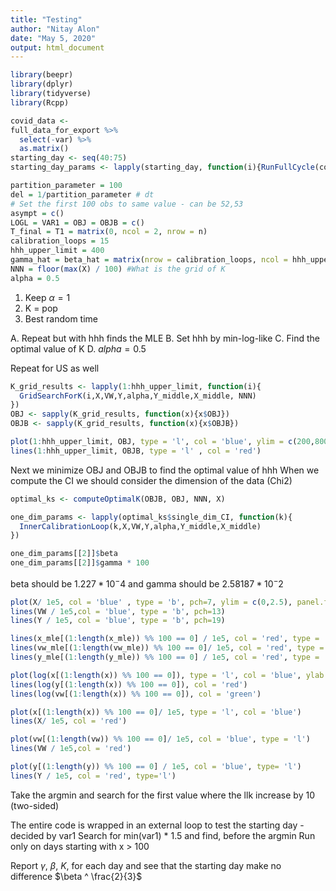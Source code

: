 ```yaml
---
title: "Testing"
author: "Nitay Alon"
date: "May 5, 2020"
output: html_document
---
```


```r
library(beepr)
library(dplyr)
library(tidyverse)
library(Rcpp)
```

```r
covid_data <- 
full_data_for_export %>% 
  select(-var) %>% 
  as.matrix()
starting_day <- seq(40:75)
starting_day_params <- lapply(starting_day, function(i){RunFullCycle(covid_data, i)})
```

```r
partition_parameter = 100
del = 1/partition_parameter # dt
# Set the first 100 obs to same value - can be 52,53
asympt = c()
LOGL = VAR1 = OBJ = OBJB = c()
T_final = T1 = matrix(0, ncol = 2, nrow = n)
calibration_loops = 15
hhh_upper_limit = 400
gamma_hat = beta_hat = matrix(nrow = calibration_loops, ncol = hhh_upper_limit)
NNN = floor(max(X) / 100) #What is the grid of K
alpha = 0.5
```

1. Keep $\alpha = 1$
2. K = pop
3. Best random time

A. Repeat but with hhh finds the MLE
B. Set hhh by min-log-like
C. Find the optimal value of K
D. $alpha = 0.5$

Repeat for US as well
```r
K_grid_results <- lapply(1:hhh_upper_limit, function(i){
  GridSearchForK(i,X,VW,Y,alpha,Y_middle,X_middle, NNN)
})
OBJ <- sapply(K_grid_results, function(x){x$OBJ})
OBJB <- sapply(K_grid_results, function(x){x$OBJB})
```

```r
plot(1:hhh_upper_limit, OBJ, type = 'l', col = 'blue', ylim = c(200,800))
lines(1:hhh_upper_limit, OBJB, type = 'l' , col = 'red')
```


Next we minimize OBJ and OBJB to find the optimal value of hhh
When we compute the CI we should consider the dimension of the data (Chi2)
```r
optimal_ks <- computeOptimalK(OBJB, OBJ, NNN, X)
```


```r
one_dim_params <- lapply(optimal_ks$single_dim_CI, function(k){
  InnerCalibrationLoop(k,X,VW,Y,alpha,Y_middle,X_middle)
})

one_dim_params[[2]]$beta
one_dim_params[[2]]$gamma * 100
```
beta should be $1.227*10^-4$  and gamma should be $2.58187*10^-2$

```r
plot(X/ 1e5, col = 'blue' , type = 'b', pch=7, ylim = c(0,2.5), panel.first = grid())
lines(VW / 1e5,col = 'blue', type = 'b', pch=13)
lines(Y / 1e5, col = 'blue', type = 'b', pch=19)

lines(x_mle[(1:length(x_mle)) %% 100 == 0] / 1e5, col = 'red', type = 'b', pch=7)
lines(vw_mle[(1:length(vw_mle)) %% 100 == 0]/ 1e5, col = 'red', type = 'b', pch=13)
lines(y_mle[(1:length(y_mle)) %% 100 == 0] / 1e5, col = 'red', type = 'b', pch=19)
```

```r
plot(log(x[(1:length(x)) %% 100 == 0]), type = 'l', col = 'blue', ylab = 'Log cases', xlab = 'Time')
lines(log(y[(1:length(x)) %% 100 == 0]), col = 'red')
lines(log(vw[(1:length(x)) %% 100 == 0]), col = 'green')
```

```r
plot(x[(1:length(x)) %% 100 == 0]/ 1e5, type = 'l', col = 'blue')
lines(X/ 1e5, col = 'red')

plot(vw[(1:length(vw)) %% 100 == 0]/ 1e5, col = 'blue', type = 'l')
lines(VW / 1e5,col = 'red')

plot(y[(1:length(y)) %% 100 == 0] / 1e5, col = 'blue', type= 'l')
lines(Y / 1e5, col = 'red', type='l')
```

 Take the argmin and search for the first value where the llk increase by 10 (two-sided)

The entire code is wrapped in an external loop to test the starting day - decided by var1
Search for min(var1) * 1.5 and find, before the argmin 
Run only on days starting with x > 100 

Report $\gamma$, $\beta$, $K$, for each day and see that the starting day make no difference
$\beta ^ \frac{2}{3}$
